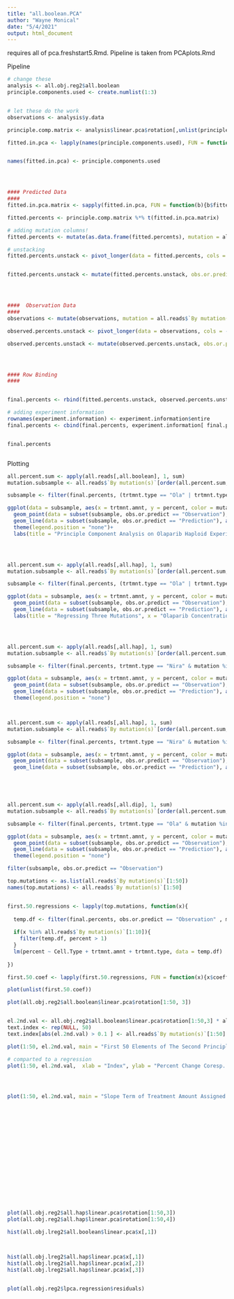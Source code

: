 ```yaml
---
title: "all.boolean.PCA"
author: "Wayne Monical"
date: "5/4/2021"
output: html_document
---
```



requires all of pca.freshstart5.Rmd. Pipeline is taken from PCAplots.Rmd


Pipeline
```r
# change these
analysis <- all.obj.reg2$all.boolean
principle.components.used <- create.numlist(1:3)


# let these do the work
observations <- analysis$y.data

principle.comp.matrix <- analysis$linear.pca$rotation[,unlist(principle.components.used)]

fitted.in.pca <- lapply(names(principle.components.used), FUN = function(a){analysis$lpca.regressions[[a]]})


names(fitted.in.pca) <- principle.components.used




#### Predicted Data
####
fitted.in.pca.matrix <- sapply(fitted.in.pca, FUN = function(b){b$fitted.values})

fitted.percents <- principle.comp.matrix %*% t(fitted.in.pca.matrix)

# adding mutation columns!
fitted.percents <- mutate(as.data.frame(fitted.percents), mutation = all.reads$`By mutation(s)`)

# unstacking
fitted.percents.unstack <- pivot_longer(data = fitted.percents, cols = -mutation, names_to = "sample", values_to = "percent")


fitted.percents.unstack <- mutate(fitted.percents.unstack, obs.or.predict = "Prediction")




####  Observation Data
####
observations <- mutate(observations, mutation = all.reads$`By mutation(s)`)

observed.percents.unstack <- pivot_longer(data = observations, cols = -mutation, names_to = "sample", values_to = "percent")

observed.percents.unstack <- mutate(observed.percents.unstack, obs.or.predict = "Observation")




#### Row Binding
####


final.percents <- rbind(fitted.percents.unstack, observed.percents.unstack)

# adding experiment information
rownames(experiment.information) <- experiment.information$entire
final.percents <- cbind(final.percents, experiment.information[ final.percents$sample,])


final.percents



```

Plotting

```r
all.percent.sum <- apply(all.reads[,all.boolean], 1, sum)
mutation.subsample <- all.reads$`By mutation(s)`[order(all.percent.sum, decreasing = TRUE)][1:10]

subsample <- filter(final.percents, (trtmnt.type == "Ola" | trtmnt.type == "mock") & mutation %in% mutation.subsample & !percent < 0.1)

ggplot(data = subsample, aes(x = trtmnt.amnt, y = percent, color = mutation)) +
  geom_point(data = subset(subsample, obs.or.predict == "Observation"), aes(x = trtmnt.amnt, y = percent, color = mutation, shape = obs.or.predict))  +
  geom_line(data = subset(subsample, obs.or.predict == "Prediction"), aes(x = trtmnt.amnt, y = percent, color = mutation, shape = obs.or.predict))  +
  theme(legend.position = "none")+
  labs(title = "Principle Component Analysis on Olaparib Haploid Experiments", x = "Olaparib Concentration", y = "Allele Percentage") 




all.percent.sum <- apply(all.reads[,all.hap], 1, sum)
mutation.subsample <- all.reads$`By mutation(s)`[order(all.percent.sum, decreasing = TRUE)][c(1,3, 4)]

subsample <- filter(final.percents, (trtmnt.type == "Ola" | trtmnt.type == "mock") & mutation %in% mutation.subsample & !percent < 1)

ggplot(data = subsample, aes(x = trtmnt.amnt, y = percent, color = mutation)) +
  geom_point(data = subset(subsample, obs.or.predict == "Observation"), aes(x = trtmnt.amnt, y = percent, color = mutation))  +
  geom_line(data = subset(subsample, obs.or.predict == "Prediction"), aes(x = trtmnt.amnt, y = percent, color = mutation, shape = obs.or.predict))  +
  labs(title = "Regressing Three Mutations", x = "Olaparib Concentration", y = "Allele Percentage") 




all.percent.sum <- apply(all.reads[,all.hap], 1, sum)
mutation.subsample <- all.reads$`By mutation(s)`[order(all.percent.sum, decreasing = TRUE)][1:10]

subsample <- filter(final.percents, trtmnt.type == "Nira" & mutation %in% mutation.subsample & !percent < 0.01)

ggplot(data = subsample, aes(x = trtmnt.amnt, y = percent, color = mutation)) +
  geom_point(data = subset(subsample, obs.or.predict == "Observation"), aes(x = trtmnt.amnt, y = percent, color = mutation, shape = obs.or.predict))  +
  geom_line(data = subset(subsample, obs.or.predict == "Prediction"), aes(x = trtmnt.amnt, y = percent, color = mutation, shape = obs.or.predict))  +
  theme(legend.position = "none") 



all.percent.sum <- apply(all.reads[,all.hap], 1, sum)
mutation.subsample <- all.reads$`By mutation(s)`[order(all.percent.sum, decreasing = TRUE)][1]

subsample <- filter(final.percents, trtmnt.type == "Nira" & mutation %in% mutation.subsample & !percent < 0.01)

ggplot(data = subsample, aes(x = trtmnt.amnt, y = percent, color = mutation)) +
  geom_point(data = subset(subsample, obs.or.predict == "Observation"), aes(x = trtmnt.amnt, y = percent, color = mutation))  +
  geom_line(data = subset(subsample, obs.or.predict == "Prediction"), aes(x = trtmnt.amnt, y = percent, color = mutation, shape = obs.or.predict))  
  




all.percent.sum <- apply(all.reads[,all.dip], 1, sum)
mutation.subsample <- all.reads$`By mutation(s)`[order(all.percent.sum, decreasing = TRUE)][1:10]

subsample <- filter(final.percents, trtmnt.type == "Ola" & mutation %in% mutation.subsample & !percent < 0.01)

ggplot(data = subsample, aes(x = trtmnt.amnt, y = percent, color = mutation)) +
  geom_point(data = subset(subsample, obs.or.predict == "Observation"), aes(x = trtmnt.amnt, y = percent, color = mutation, shape = obs.or.predict))  +
  geom_line(data = subset(subsample, obs.or.predict == "Prediction"), aes(x = trtmnt.amnt, y = percent, color = mutation, shape = obs.or.predict))  +
  theme(legend.position = "none")


```


```r
filter(subsample, obs.or.predict == "Observation")
```




```r
top.mutations <- as.list(all.reads$`By mutation(s)`[1:50])
names(top.mutations) <- all.reads$`By mutation(s)`[1:50]


first.50.regressions <- lapply(top.mutations, function(x){
  
  temp.df <- filter(final.percents, obs.or.predict == "Observation" , mutation == x)
  
  if(x %in% all.reads$`By mutation(s)`[1:10]){
    filter(temp.df, percent > 1)
  }
  lm(percent ~ Cell.Type + trtmnt.amnt + trtmnt.type, data = temp.df)
  
})

first.50.coef <- lapply(first.50.regressions, FUN = function(x){x$coefficients[3]})

plot(unlist(first.50.coef))
```



```r
plot(all.obj.reg2$all.boolean$linear.pca$rotation[1:50, 3])


el.2nd.val <- all.obj.reg2$all.boolean$linear.pca$rotation[1:50,3] * all.obj.reg2$all.boolean$lpca.regressions$`3`$coefficients[5]
text.index <- rep(NULL, 50)
text.index[abs(el.2nd.val) > 0.1 ] <- all.reads$`By mutation(s)`[1:50] [abs(el.2nd.val) > 0.1]

plot(1:50, el.2nd.val, main = "First 50 Elements of The Second Principle Component", xlab = "Index", ylab = "Percent Change Coresp. to 1-Unit Increase in Dose")  + text(1:50, el.2nd.val, text.index, cex = 0.8, pos = 4)

# comparted to a regression
plot(1:50, el.2nd.val,  xlab = "Index", ylab = "Percent Change Coresp. to 1-Unit Increase in Dose", main = "PCA Slopes Versus Individually Fit Slopes")  + points(1:50, unlist(first.50.coef), col = "red")




plot(1:50, el.2nd.val, main = "Slope Term of Treatment Amount Assigned to Each Mutation", xlab = "Index", ylab = "Percent Change Coresp. to 1-Unit Increase in Dose")  + text(1:50, el.2nd.val, text.index, cex = 0.8, pos = 4)


















plot(all.obj.reg2$all.hap$linear.pca$rotation[1:50,3])
plot(all.obj.reg2$all.hap$linear.pca$rotation[1:50,4])

hist(all.obj.lreg2$all.boolean$linear.pca$x[,1])



hist(all.obj.lreg2$all.hap$linear.pca$x[,1])
hist(all.obj.lreg2$all.hap$linear.pca$x[,2])
hist(all.obj.lreg2$all.hap$linear.pca$x[,3])


plot(all.obj.reg2$lpca.regression$residuals)
```


